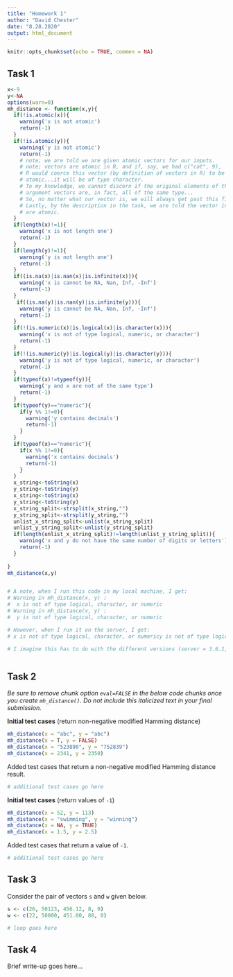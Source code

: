 ```yaml
---
title: "Homework 1"
author: "David Chester"
date: "8.28.2020"
output: html_document
---
```


```r
knitr::opts_chunk$set(echo = TRUE, commen = NA)
```

## Task 1

```r
x<-9
y<-NA
options(warn=0)
mh_distance <- function(x,y){
  if(!is.atomic(x)){
    warning('x is not atomic')
    return(-1)
  }
  if(!is.atomic(y)){
    warning('y is not atomic')
    return(-1)
    # note; we are told we are given atomic vectors for our inputs.
    # note; vectors are atomic in R, and if, say, we had c("cat", 9), 
    # R would coerce this vector (by definition of vectors in R) to be 
    # atomic...it will be of type character. 
    # To my knowledge, we cannot discern if the original elements of the 
    # argument vectors are, in fact, all of the same type...
    # So, no matter what our vector is, we will always get past this first check
    # Lastly, by the description in the task, we are told the vector inputs
    # are atomic. 
  }
  if(length(x)!=1){
    warning('x is not length one')
    return(-1)
  }
  if(length(y)!=1){
    warning('y is not length one')
    return(-1)
  }
  if((is.na(x)|is.nan(x)|is.infinite(x))){
    warning('x is cannot be NA, Nan, Inf, -Inf')
    return(-1)
  }
   if((is.na(y)|is.nan(y)|is.infinite(y))){
    warning('y is cannot be NA, Nan, Inf, -Inf')
    return(-1)
  }
  if(!(is.numeric(x)|is.logical(x)|is.character(x))){
    warning('x is not of type logical, numeric, or character')
    return(-1)
  }
  if(!(is.numeric(y)|is.logical(y)|is.character(y))){
    warning('y is not of type logical, numeric, or character')
    return(-1)
  }
  if(typeof(x)!=typeof(y)){
    warning('y and x are not of the same type')
    return(-1)
  }
  if(typeof(y)=="numeric"){
    if(y %% 1!=0){
      warning('y contains decimals')
      return(-1)
    }
  }
  if(typeof(x)=="numeric"){
    if(x %% 1!=0){
      warning('x contains decimals')
      return(-1)
    }
  }
  x_string<-toString(x) 
  y_string<-toString(y) 
  x_string<-toString(x) 
  y_string<-toString(y) 
  x_string_split<-strsplit(x_string,"")
  y_string_split<-strsplit(y_string,"")
  unlist_x_string_split<-unlist(x_string_split)
  unlist_y_string_split<-unlist(y_string_split)
  if(length(unlist_x_string_split)!=length(unlist_y_string_split)){
    warning('x and y do not have the same number of digits or letters')
    return(-1)
  }
  
}
mh_distance(x,y)


# A note, when I run this code in my local machine, I get:
# Warning in mh_distance(x, y) :
#  x is not of type logical, character, or numeric
# Warning in mh_distance(x, y) :
#  y is not of type logical, character, or numeric

# However, when I run it on the server, I get:
# x is not of type logical, character, or numericy is not of type logical, character, or numeric

# I imagine this has to do with the different versions (server = 3.6.1, and local = 4.0.2)
```

```r

```



## Task 2

<i>
Be sure to remove chunk option `eval=FALSE` in the below code chunks
once you create `mh_distance()`. Do not include this italicized
text in your final submission.
</i>

**Initial test cases** (return non-negative modified Hamming distance)

```r
mh_distance(x = "abc", y = "abc")
mh_distance(x = T, y = FALSE)
mh_distance(x = "523890", y = "752839")
mh_distance(x = 2341, y = 2350)
```

Added test cases that return a non-negative modified Hamming distance result.

```r
# additional test cases go here
```

**Initial test cases** (return values of `-1`)

```r
mh_distance(x = 52, y = 113)
mh_distance(x = "swimming", y = "winning")
mh_distance(x = NA, y = TRUE)
mh_distance(x = 1.5, y = 2.5)
```

Added test cases that return a value of `-1`.

```r
# additional test cases go here
```


## Task 3

Consider the pair of vectors `s` and `w` given below.

```r
s <- c(26, 50123, 456.12, 8, 0)
w <- c(22, 50000, 451.00, 88, 0)
```

```r
# loop goes here
```


## Task 4

Brief write-up goes here...
